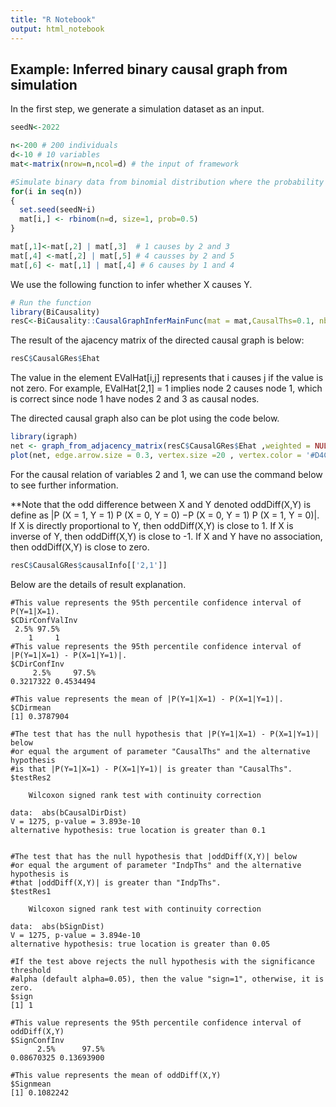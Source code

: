 ```yaml
---
title: "R Notebook"
output: html_notebook
---
```


Example: Inferred binary causal graph from simulation
----------------------------------------------------------------------------------
In the first step, we generate a simulation dataset as an input.
```r
seedN<-2022

n<-200 # 200 individuals
d<-10 # 10 variables
mat<-matrix(nrow=n,ncol=d) # the input of framework

#Simulate binary data from binomial distribution where the probability of value being 1 is 0.5.
for(i in seq(n))
{
  set.seed(seedN+i)
  mat[i,] <- rbinom(n=d, size=1, prob=0.5)
}

mat[,1]<-mat[,2] | mat[,3]  # 1 causes by 2 and 3
mat[,4] <-mat[,2] | mat[,5] # 4 causses by 2 and 5
mat[,6] <- mat[,1] | mat[,4] # 6 causes by 1 and 4

```

We use the following function to infer whether X causes Y.
``` r
# Run the function
library(BiCausality)
resC<-BiCausality::CausalGraphInferMainFunc(mat = mat,CausalThs=0.1, nboot =50, IndpThs=0.05)
```
The result of the ajacency matrix of the directed causal graph is below:

```r
resC$CausalGRes$Ehat
```
The value in the element EValHat[i,j] represents that i causes j if the value is not zero. For example, EValHat[2,1] = 1 implies node 2 causes node 1, which is correct since node 1 have nodes 2 and 3 as causal nodes.

The directed causal graph also can be plot using the code below.
```r
library(igraph)
net <- graph_from_adjacency_matrix(resC$CausalGRes$Ehat ,weighted = NULL)
plot(net, edge.arrow.size = 0.3, vertex.size =20 , vertex.color = '#D4C8E9',layout=layout_with_kk)
```


For the causal relation of variables 2 and 1, we can use the command below to see further information.

**Note that the odd difference between X and Y denoted oddDiff(X,Y) is define as
|P (X = 1, Y = 1) P (X = 0, Y = 0) −P (X = 0, Y = 1) P (X = 1, Y = 0)|.  If X is directly proportional to Y, then oddDiff(X,Y) is close to 1. If X is inverse of Y, then oddDiff(X,Y) is close to -1. If X and Y have no association, then oddDiff(X,Y) is close to zero.

```r
resC$CausalGRes$causalInfo[['2,1']]
```
Below are the details of result explanation.

```
#This value represents the 95th percentile confidence interval of P(Y=1|X=1). 
$CDirConfValInv
 2.5% 97.5% 
    1     1 
#This value represents the 95th percentile confidence interval of |P(Y=1|X=1) - P(X=1|Y=1)|.
$CDirConfInv
     2.5%     97.5% 
0.3217322 0.4534494 

#This value represents the mean of |P(Y=1|X=1) - P(X=1|Y=1)|.
$CDirmean
[1] 0.3787904

#The test that has the null hypothesis that |P(Y=1|X=1) - P(X=1|Y=1)| below
#or equal the argument of parameter "CausalThs" and the alternative hypothesis
#is that |P(Y=1|X=1) - P(X=1|Y=1)| is greater than "CausalThs".
$testRes2

	Wilcoxon signed rank test with continuity correction

data:  abs(bCausalDirDist)
V = 1275, p-value = 3.893e-10
alternative hypothesis: true location is greater than 0.1


#The test that has the null hypothesis that |oddDiff(X,Y)| below 
#or equal the argument of parameter "IndpThs" and the alternative hypothesis is
#that |oddDiff(X,Y)| is greater than "IndpThs". 
$testRes1

	Wilcoxon signed rank test with continuity correction

data:  abs(bSignDist)
V = 1275, p-value = 3.894e-10
alternative hypothesis: true location is greater than 0.05

#If the test above rejects the null hypothesis with the significance threshold
#alpha (default alpha=0.05), then the value "sign=1", otherwise, it is zero.
$sign
[1] 1

#This value represents the 95th percentile confidence interval of oddDiff(X,Y)
$SignConfInv
      2.5%      97.5% 
0.08670325 0.13693900 

#This value represents the mean of oddDiff(X,Y)
$Signmean
[1] 0.1082242
```
